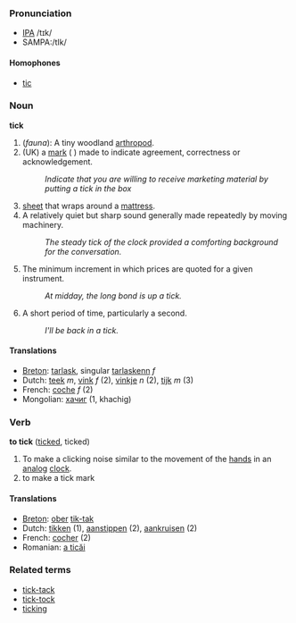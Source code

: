 ===Pronunciation===
*[[w:IPA|IPA]] /tɪk/
*SAMPA:/tIk/
====Homophones====
*[[tic]]

===Noun===
'''tick'''

# (''fauna''): A tiny woodland [[arthropod]].
# (UK) a [[mark]] ( <!--what's the Unicode for this symbol?--> ) made to  indicate agreement, correctness or acknowledgement.
#:''Indicate that you are willing to receive marketing material by putting a tick in the box''
# [[sheet]] that wraps around a [[mattress]].
# A relatively quiet but sharp sound generally made repeatedly by moving machinery.
#: ''The steady tick of the clock provided a comforting background for the conversation.''
# {{trading}} The minimum increment in which prices are quoted for a given instrument.
#: ''At midday, the long bond is up a tick.''
# {{colloquial}} A short period of time, particularly a second.
#: ''I'll be back in a tick.''

====Translations====
*[[Breton]]: [[tarlask]], singular [[tarlaskenn]] ''f''
*Dutch: [[teek]] ''m'', [[vink]] ''f'' (2), [[vinkje]] ''n'' (2), [[tijk]] ''m'' (3)
*French: [[coche]] ''f'' (2)
*Mongolian: [[хачиг]] (1, khachig)

===Verb===
'''to tick''' ([[ticked]], ticked)

# To make a clicking noise similar to the movement of the [[hand]]s in an [[analog]] [[clock]].
# to make a tick mark

====Translations====
*[[Breton]]: [[ober]] [[tik-tak]]
*Dutch: [[tikken]] (1), [[aanstippen]] (2), [[aankruisen]] (2)
*French: [[cocher]] (2)
*Romanian: [[a ticăi]]

===Related terms===
*[[tick-tack]]
*[[tick-tock]]
*[[ticking]]